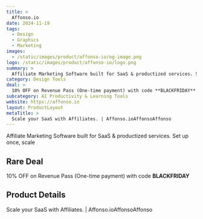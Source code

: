 ```yaml
---
title: >
  Affonso.io
date: 2024-11-19
tags:
  - Design
  - Graphics
  - Marketing
images:
  - /static/images/product/affonso-io/og-image.png
logo: /static/images/product/affonso-io/logo.png
summary: >
  Affiliate Marketing Software built for SaaS & productized services. Set up once, scale
category: Design Tools
deal: >
  10% OFF on Revenue Pass (One-time payment) with code **BLACKFRIDAY**
subcategory: AI Productivity & Learning Tools
website: https://affonso.io
layout: ProductLayout
metaTitle: >
  Scale your SaaS with Affiliates. | Affonso.ioAffonsoAffonso
---
```

Affiliate Marketing Software built for SaaS & productized services. Set up once, scale

## Rare Deal

10% OFF on Revenue Pass (One-time payment) with code **BLACKFRIDAY**
## Product Details
Scale your SaaS with Affiliates. | Affonso.ioAffonsoAffonso


